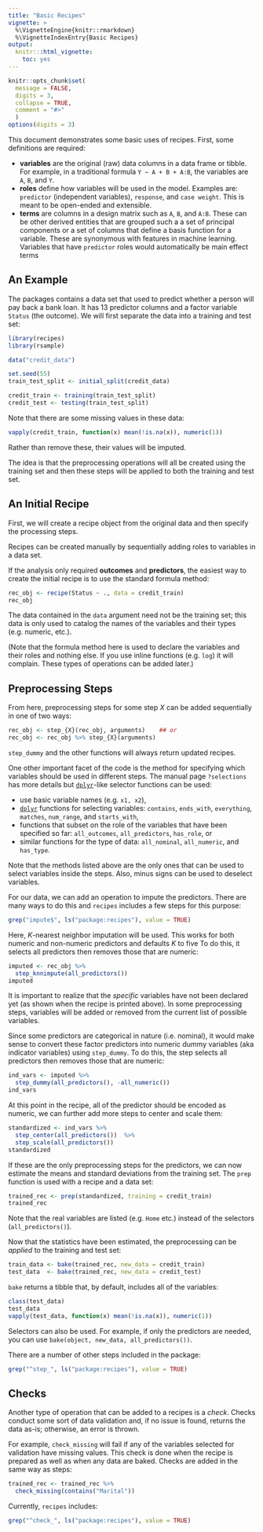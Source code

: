 ```yaml
---
title: "Basic Recipes"
vignette: >
  %\VignetteEngine{knitr::rmarkdown}
  %\VignetteIndexEntry{Basic Recipes}
output:
  knitr:::html_vignette:
    toc: yes
---
```


```r
knitr::opts_chunk$set(
  message = FALSE,
  digits = 3,
  collapse = TRUE,
  comment = "#>"
  )
options(digits = 3)
```

This document demonstrates some basic uses of recipes. First, some definitions are required: 

 * __variables__ are the original (raw) data columns in a data frame or tibble. For example, in a traditional formula `Y ~ A + B + A:B`, the variables are `A`, `B`, and `Y`. 
 * __roles__ define how variables will be used in the model. Examples are: `predictor` (independent variables), `response`, and `case weight`. This is meant to be open-ended and extensible. 
 * __terms__ are columns in a design matrix such as `A`, `B`, and `A:B`. These can be other derived entities that are grouped such a a set of principal components or a set of columns that define a basis function for a variable. These are synonymous with features in machine learning. Variables that have `predictor` roles would automatically be main effect terms  

## An Example

The packages contains a data set that used to predict whether a person will pay back a bank loan. It has 13 predictor columns and a factor variable `Status` (the outcome). We will first separate the data into a training and test set:

```r
library(recipes)
library(rsample)

data("credit_data")

set.seed(55)
train_test_split <- initial_split(credit_data)

credit_train <- training(train_test_split)
credit_test <- testing(train_test_split)
```

Note that there are some missing values in these data:

```r
vapply(credit_train, function(x) mean(!is.na(x)), numeric(1))
```

Rather than remove these, their values will be imputed. 

The idea is that the preprocessing operations will all be created using the training set and then these steps will be applied to both the training and test set. 

## An Initial Recipe

First, we will create a recipe object from the original data and then specify the processing steps. 

Recipes can be created manually by sequentially adding roles to variables in a data set. 

If the analysis only required **outcomes** and **predictors**, the easiest way to create the initial recipe is to use the standard formula method:

```r
rec_obj <- recipe(Status ~ ., data = credit_train)
rec_obj
```

The data contained in the `data` argument need not be the training set; this data is only used to catalog the names of the variables and their types (e.g. numeric, etc.).  

(Note that the formula method here is used to declare the variables and their roles and nothing else. If you use inline functions (e.g. `log`) it will complain. These types of operations can be added later.)

## Preprocessing Steps

From here, preprocessing steps for some step _X_ can be added sequentially in one of two ways:

```r
rec_obj <- step_{X}(rec_obj, arguments)    ## or
rec_obj <- rec_obj %>% step_{X}(arguments)
```

`step_dummy` and the other functions will always return updated recipes. 

One other important facet of the code is the method for specifying which variables should be used in different steps. The manual page `?selections` has more details but [`dplyr`](https://cran.r-project.org/package=dplyr)-like selector functions can be used: 

 * use basic variable names (e.g. `x1, x2`),
 *  [`dplyr`](https://cran.r-project.org/package=dplyr) functions for selecting variables: `contains`, `ends_with`, `everything`, `matches`, `num_range`, and `starts_with`,
 * functions that subset on the role of the variables that have been specified so far: `all_outcomes`, `all_predictors`, `has_role`, or 
 * similar functions for the type of data: `all_nominal`, `all_numeric`, and `has_type`. 

Note that the methods listed above are the only ones that can be used to select variables inside the steps. Also, minus signs can be used to deselect variables. 

For our data, we can add an operation to impute the predictors. There are many ways to do this and `recipes` includes a few steps for this purpose:

```r
grep("impute$", ls("package:recipes"), value = TRUE)
```

Here, _K_-nearest neighbor imputation will be used. This works for both numeric and non-numeric predictors and defaults _K_ to five To do this, it selects all predictors then removes those that are numeric:

```r
imputed <- rec_obj %>%
  step_knnimpute(all_predictors()) 
imputed
```

It is important to realize that the _specific_ variables have not been declared yet (as shown when the recipe is printed above). In some preprocessing steps, variables will be added or removed from the current list of possible variables. 

Since some predictors are categorical in nature (i.e. nominal), it would make sense to convert these factor predictors into numeric dummy variables (aka indicator variables) using `step_dummy`. To do this, the step selects all predictors then removes those that are numeric:

```r
ind_vars <- imputed %>%
  step_dummy(all_predictors(), -all_numeric()) 
ind_vars
```

At this point in the recipe, all of the predictor should be encoded as numeric, we can further add more steps to center and scale them:

```r
standardized <- ind_vars %>%
  step_center(all_predictors())  %>%
  step_scale(all_predictors()) 
standardized
```


If these are the only preprocessing steps for the predictors, we can now estimate the means and standard deviations from the training set. The `prep` function is used with a recipe and a data set:

```r
trained_rec <- prep(standardized, training = credit_train)
trained_rec
```

Note that the real variables are listed (e.g. `Home` etc.) instead of the selectors (`all_predictors()`). 

Now that the statistics have been estimated, the preprocessing can be _applied_ to the training and test set:

```r
train_data <- bake(trained_rec, new_data = credit_train)
test_data  <- bake(trained_rec, new_data = credit_test)
```
`bake` returns a tibble that, by default, includes all of the variables: 
```r
class(test_data)
test_data
vapply(test_data, function(x) mean(!is.na(x)), numeric(1))
```

Selectors can also be used. For example, if only the predictors are needed, you can use `bake(object, new_data, all_predictors())`. 

There are a number of other steps included in the package:

```r
grep("^step_", ls("package:recipes"), value = TRUE)
```

## Checks

Another type of operation that can be added to a recipes is a _check_. Checks conduct some sort of data validation and, if no issue is found, returns the data as-is; otherwise, an error is thrown. 

For example, `check_missing` will fail if any of the variables selected for validation have missing values. This check is done when the recipe is prepared as well as when any data are baked. Checks are added in the same way as steps:

```r
trained_rec <- trained_rec %>%
  check_missing(contains("Marital"))
```

Currently, `recipes` includes:

```r
grep("^check_", ls("package:recipes"), value = TRUE)
```



